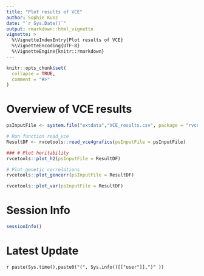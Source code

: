 ```yaml
---
title: "Plot results of VCE"
author: Sophie Kunz
date: "`r Sys.Date()`"
output: rmarkdown::html_vignette
vignette: >
  %\VignetteIndexEntry{Plot results of VCE}
  %\VignetteEncoding{UTF-8}
  %\VignetteEngine{knitr::rmarkdown}
---
```


```r
knitr::opts_chunk$set(
  collapse = TRUE,
  comment = "#>"
)
```

# Overview of VCE results
```r
psInputFile <- system.file("extdata","VCE_results.csv", package = "rvcetools")
```


```r
# Run function read_vce
ResultDF <- rvcetools::read_vce4grafics(psInputFile = psInputFile)
```

```r
### # Plot heritability
rvcetools::plot_h2(psInputFile = ResultDF)
```


```r
# Plot genetic correlations
rvcetools::plot_gencorr(psInputFile = ResultDF)
```

```r
rvcetools::plot_var(psInputFile = ResultDF)
```


# Session Info
```r
sessionInfo()
```

# Latest Update
`r paste(Sys.time(),paste0("(", Sys.info()[["user"]],")" ))`
